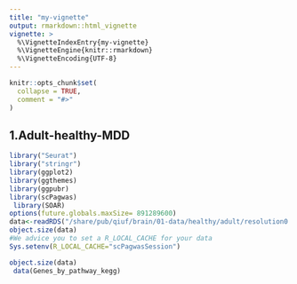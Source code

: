 ```yaml
---
title: "my-vignette"
output: rmarkdown::html_vignette
vignette: >
  %\VignetteIndexEntry{my-vignette}
  %\VignetteEngine{knitr::rmarkdown}
  %\VignetteEncoding{UTF-8}
---
```


```r
knitr::opts_chunk$set(
  collapse = TRUE,
  comment = "#>"
)
```

## 1.Adult-healthy-MDD
```r
library("Seurat")
library("stringr") 
library(ggplot2)
library(ggthemes)
library(ggpubr)
library(scPagwas)
 library(SOAR)
options(future.globals.maxSize= 891289600)
data<-readRDS("/share/pub/qiuf/brain/01-data/healthy/adult/resolution0.2_final1.rds")
object.size(data)
#We advice you to set a R_LOCAL_CACHE for your data
Sys.setenv(R_LOCAL_CACHE="scPagwasSession")

object.size(data)
 data(Genes_by_pathway_kegg)

```
